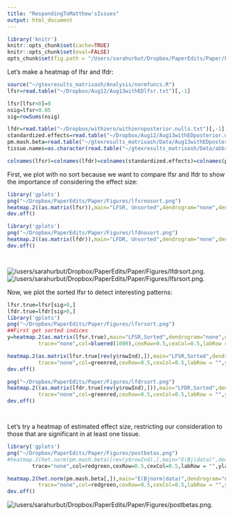 ```yaml
---
title: "RespondingToMatthew'sIssues"
output: html_document
---
```


```r
library('knitr')
knitr::opts_chunk$set(cache=TRUE)
knitr::opts_chunk$set(eval=FALSE)
opts_chunk$set(fig.path = "/Users/sarahurbut/Dropbox/PaperEdits/Paper/Figures/") 
```

Let's make a heatmap of lfsr and lfdr:

```r
source("~/gtexresults_matrixash/Analysis/normfuncs.R")
lfsr=read.table("~/Dropbox/Aug12/Aug13withEDlfsr.txt")[,-1]

lfsr[lfsr<0]=0
nsig=lfsr<0.05
sig=rowSums(nsig)

lfdr=read.table("~/Dropbox/withzero/withzeroposterior.nulls.txt")[,-1]
standardized.effects=read.table("~/Dropbox/Aug12/Aug13withEDposterior.means.txt")[,-1]
pm.mash.beta=read.table("~/gtexresults_matrixash/Data/Aug13withEDposterior.betas.txt")
tissue.names=as.character(read.table("~/gtexresults_matrixash/Data/abbreviate.names.txt")[,2])

colnames(lfsr)=colnames(lfdr)=colnames(standardized.effects)=colnames(pm.mash.beta)=tissue.names

```

First, we plot with no sort because we want to compare lfsr and lfdr to show the importance of considering the effect size:

```r

library('gplots')
png("~/Dropbox/PaperEdits/Paper/Figures/lfsrnosort.png")
heatmap.2((as.matrix(lfsr)),main="LFSR, Unsorted",dendrogram="none",density="none",Colv=FALSE,Rowv=FALSE,trace="none",col=bluered(1000),cexRow=0.5,cexCol=0.5,labRow = "",ylab = "Gene",xlab="",key = T)
dev.off()

library('gplots')
png("~/Dropbox/PaperEdits/Paper/Figures/lfdnosort.png")
heatmap.2((as.matrix(lfdr)),main="LFDR, Unsorted",dendrogram="none",density="none",Colv=FALSE,Rowv = FALSE,trace="none",col=bluered(1000),cexRow=0.5,cexCol=0.5,labRow = "",ylab = "Gene",xlab="",key = FALSE)
dev.off()




```

![/users/sarahurbut/Dropbox/PaperEdits/Paper/Figures/lfdrsort.png](/Users/sarahurbut/Dropbox/PaperEdits/Paper/Figures/lfdrsort.png).
![/users/sarahurbut/Dropbox/PaperEdits/Paper/Figures/lfsrsort.png](/Users/sarahurbut/Dropbox/PaperEdits/Paper/Figures/lfsrsort.png).

Now, we plot the sorted lfsr to detect interesting patterns:

```r

lfsr.true=lfsr[sig>0,]
lfdr.true=lfdr[sig>0,]
library('gplots')
png("~/Dropbox/PaperEdits/Paper/Figures/lfsrsort.png")
##First get sorted indices
y=heatmap.2(as.matrix(lfsr.true),main="LFSR,Sorted",dendrogram="none",density="none",Colv=FALSE,#Rowv=FALSE,
          trace="none",col=bluered(1000),cexRow=0.5,cexCol=0.5,labRow = "",ylab = "Gene",xlab="",key=FALSE)

heatmap.2(as.matrix(lfsr.true[rev(y$rowInd),]),main="LFSR,Sorted",dendrogram="none",density="none",Colv=FALSE,Rowv=FALSE,
          trace="none",col=greenred,cexRow=0.5,cexCol=0.5,labRow = "",ylab = "Gene",xlab="",breaks=seq(0,1,by=0.01),key=TRUE)
dev.off()

png("~/Dropbox/PaperEdits/Paper/Figures/lfdrsort.png")
heatmap.2((as.matrix(lfdr.true[rev(y$rowInd),])),main="LFDR,Sorted",dendrogram="none",density="none",Colv=FALSE,Rowv=FALSE,
          trace="none",col=greenred,cexRow=0.5,cexCol=0.5,labRow = "",ylab = "Gene",xlab="",key=FALSE)
dev.off()




```

 Let's try a heatmap of estimated effect size, restricting our consideration to those that are significant in at least one tissue.
 
```r

library('gplots')
png("~/Dropbox/PaperEdits/Paper/Figures/postbetas.png")
#heatmap.2(het.norm(pm.mash.beta)[rev(y$rowInd),],main="E(Bj|data)",dendrogram="none",density="none",Colv=FALSE,Rowv=FALSE,
        trace="none",col=redgreen,cexRow=0.5,cexCol=0.5,labRow = "",ylab = "Gene",xlab="",key=TRUE)

heatmap.2(het.norm(pm.mash.beta[,]),main="E(Bjnorm|data)",dendrogram="none",density="none",Colv=FALSE,#Rowv=FALSE,
          trace="none",col=redgreen,cexRow=0.5,cexCol=0.5,labRow = "",ylab = "Gene",xlab="",key=TRUE)
dev.off()
```
 
![/users/sarahurbut/Dropbox/PaperEdits/Paper/Figures/postbetas.png](/Users/sarahurbut/Dropbox/PaperEdits/Paper/Figures/postbetas.png).

